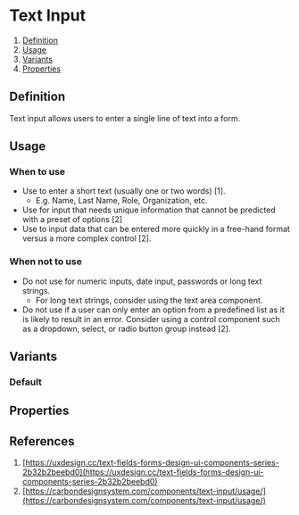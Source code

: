
<Meta of={TextInputStories} />

# Text Input
1. [Definition](#definition)
2. [Usage](#usage)
3. [Variants](#variants)
4. [Properties](#properties)

## Definition
Text input allows users to enter a single line of text into a form. 
<Canvas of={TextInputStories.Default} />

## Usage
### When to use 
- Use to enter a short text (usually one or two words) [1].
    - E.g. Name, Last Name, Role, Organization, etc.
- Use for input that needs unique information that cannot be predicted with a preset of options [2]
- Use to input data that can be entered more quickly in a free-hand format versus a more complex control [2].

### When not to use 
- Do not use for numeric inputs, date input, passwords or long text strings.
    - For long text strings, consider using the text area component.
- Do not use if a user can only enter an option from a predefined list as it is likely to result in an error. Consider using a control component such as a dropdown, select, or radio button group instead [2].

## Variants 
### Default
<Canvas of={TextInputStories.Default} />

## Properties
<ArgTypes of={TextInput} />

## References
1. [https://uxdesign.cc/text-fields-forms-design-ui-components-series-2b32b2beebd0](https://uxdesign.cc/text-fields-forms-design-ui-components-series-2b32b2beebd0)
2. [https://carbondesignsystem.com/components/text-input/usage/](https://carbondesignsystem.com/components/text-input/usage/)

